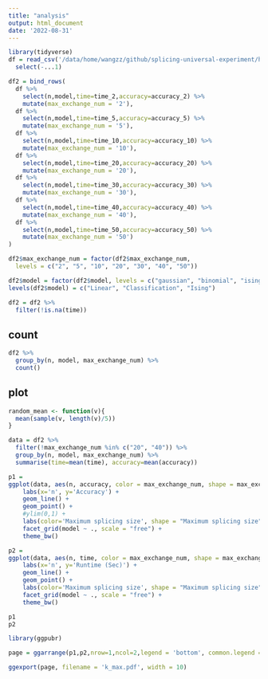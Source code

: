 ```yaml
---
title: "analysis"
output: html_document
date: '2022-08-31'
---
```


```r
library(tidyverse)
df = read_csv('/data/home/wangzz/github/splicing-universal-experiment/hyper_parameter/max_exchange_num.csv') %>% 
  select(-...1)
```

```r
df2 = bind_rows(
  df %>% 
    select(n,model,time=time_2,accuracy=accuracy_2) %>% 
    mutate(max_exchange_num = '2'),
  df %>% 
    select(n,model,time=time_5,accuracy=accuracy_5) %>% 
    mutate(max_exchange_num = '5'),  
  df %>% 
    select(n,model,time=time_10,accuracy=accuracy_10) %>% 
    mutate(max_exchange_num = '10'),
  df %>% 
    select(n,model,time=time_20,accuracy=accuracy_20) %>% 
    mutate(max_exchange_num = '20'),
  df %>% 
    select(n,model,time=time_30,accuracy=accuracy_30) %>% 
    mutate(max_exchange_num = '30'),
  df %>% 
    select(n,model,time=time_40,accuracy=accuracy_40) %>% 
    mutate(max_exchange_num = '40'),
  df %>% 
    select(n,model,time=time_50,accuracy=accuracy_50) %>% 
    mutate(max_exchange_num = '50')
)
```


```r
df2$max_exchange_num = factor(df2$max_exchange_num,
  levels = c("2", "5", "10", "20", "30", "40", "50"))

df2$model = factor(df2$model, levels = c("gaussian", "binomial", "ising"))
levels(df2$model) = c("Linear", "Classification", "Ising")

df2 = df2 %>% 
  filter(!is.na(time))
```


## count

```r
df2 %>% 
  group_by(n, model, max_exchange_num) %>% 
  count()
```

## plot

```r
random_mean <- function(v){
  mean(sample(v, length(v)/5))
}
```


```r
data = df2 %>% 
  filter(!max_exchange_num %in% c("20", "40")) %>% 
  group_by(n, model, max_exchange_num) %>% 
  summarise(time=mean(time), accuracy=mean(accuracy))
```



```r
p1 = 
ggplot(data, aes(n, accuracy, color = max_exchange_num, shape = max_exchange_num)) +
    labs(x='n', y='Accuracy') +
    geom_line() +
    geom_point() +
    #ylim(0,1) + 
    labs(color='Maximum splicing size', shape = "Maximum splicing size")  +  
    facet_grid(model ~ ., scale = "free") + 
    theme_bw()
```

```r
p2 = 
ggplot(data, aes(n, time, color = max_exchange_num, shape = max_exchange_num)) +
    labs(x='n', y='Runtime (Sec)') +
    geom_line() +
    geom_point() +
    labs(color='Maximum splicing size', shape = "Maximum splicing size")  +  
    facet_grid(model ~ ., scale = "free") + 
    theme_bw()
```
```r
p1
p2
```

```r
library(ggpubr)

page = ggarrange(p1,p2,nrow=1,ncol=2,legend = 'bottom', common.legend = TRUE)

ggexport(page, filename = 'k_max.pdf', width = 10)
```